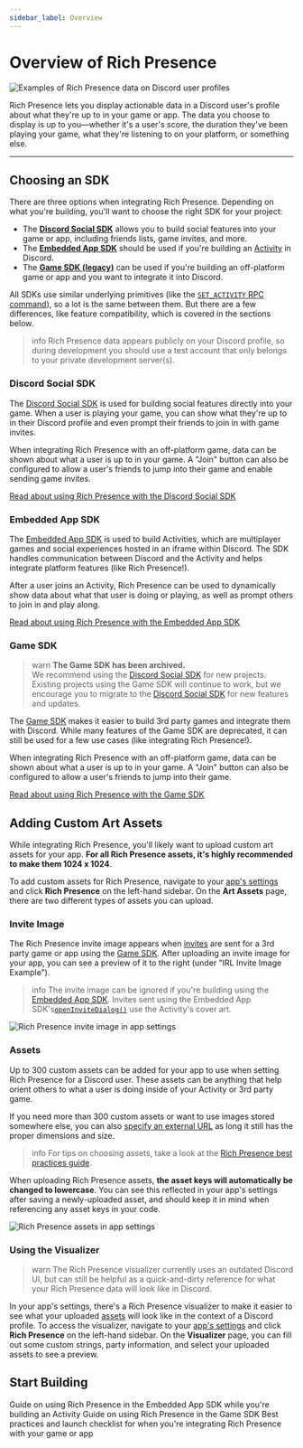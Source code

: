 ```yaml
---
sidebar_label: Overview
---
```


# Overview of Rich Presence

![Examples of Rich Presence data on Discord user profiles](rich-presence-examples.png)

Rich Presence lets you display actionable data in a Discord user's profile about what they're up to in your game or app. The data you choose to display is up to you—whether it's a user's score, the duration they've been playing your game, what they're listening to on your platform, or something else.

---

## Choosing an SDK

There are three options when integrating Rich Presence. Depending on what you're building, you'll want to choose the right SDK for your project:

- The **[Discord Social SDK](#DOCS_RICH_PRESENCE_OVERVIEW/discord-social-sdk)** allows you to build social features into your game or app, including friends lists, game invites, and more.
- The **[Embedded App SDK](#DOCS_RICH_PRESENCE_OVERVIEW/embedded-app-sdk)** should be used if you're building an [Activity](#DOCS_ACTIVITIES_OVERVIEW) in Discord.
- The **[Game SDK (legacy)](#DOCS_RICH_PRESENCE_OVERVIEW/game-sdk)** can be used if you're building an off-platform game or app and you want to integrate it into Discord.

All SDKs use similar underlying primitives (like the [`SET_ACTIVITY` RPC command](#DOCS_TOPICS_RPC/setactivity)), so a lot is the same between them. But there are a few differences, like feature compatibility, which is covered in the sections below.

> info 
> Rich Presence data appears publicly on your Discord profile, so during development you should use a test account that only belongs to your private development server(s).

### Discord Social SDK

The [Discord Social SDK](#DOCS_DISCORD_SOCIAL_SDK_OVERVIEW) is used for building social features directly into your game. When a user is playing your game, you can show what they're up to in their Discord profile and even prompt their friends to join in with game invites.

When integrating Rich Presence with an off-platform game, data can be shown about what a user is up to in your game. A "Join" button can also be configured to allow a user's friends to jump into their game and enable sending game invites.

[Read about using Rich Presence with the Discord Social SDK](#DOCS_RICH_PRESENCE_USING_WITH_THE_DISCORD_SOCIAL_SDK)

### Embedded App SDK

The [Embedded App SDK](#DOCS_DEVELOPER_TOOLS_EMBEDDED_APP_SDK) is used to build Activities, which are multiplayer games and social experiences hosted in an iframe within Discord. The SDK handles communication between Discord and the Activity and helps integrate platform features (like Rich Presence!).

After a user joins an Activity, Rich Presence can be used to dynamically show data about what that user is doing or playing, as well as prompt others to join in and play along.

[Read about using Rich Presence with the Embedded App SDK](#DOCS_RICH_PRESENCE_USING_WITH_THE_EMBEDDED_APP_SDK)

### Game SDK

> warn
> **The Game SDK has been archived.**<br />We recommend using the [Discord Social SDK](#DOCS_DISCORD_SOCIAL_SDK_OVERVIEW) for new projects. <br />Existing projects using the Game SDK will continue to work, but we encourage you to migrate to the [Discord Social SDK](#DOCS_DISCORD_SOCIAL_SDK_OVERVIEW) for new features and updates.

The [Game SDK](#DOCS_DEVELOPER_TOOLS_GAME_SDK) makes it easier to build 3rd party games and integrate them with Discord. While many features of the Game SDK are deprecated, it can still be used for a few use cases (like integrating Rich Presence!).

When integrating Rich Presence with an off-platform game, data can be shown about what a user is up to in your game. A "Join" button can also be configured to allow a user's friends to jump into their game.

[Read about using Rich Presence with the Game SDK](#DOCS_RICH_PRESENCE_USING_WITH_THE_GAME_SDK)

## Adding Custom Art Assets

While integrating Rich Presence, you'll likely want to upload custom art assets for your app. **For all Rich Presence assets, it's highly recommended to make them 1024 x 1024**.

To add custom assets for Rich Presence, navigate to your [app's settings](https://discord.com/developers/applications) and click **Rich Presence** on the left-hand sidebar. On the **Art Assets** page, there are two different types of assets you can upload. 

### Invite Image

The Rich Presence invite image appears when [invites](#DOCS_DEVELOPER_TOOLS_GAME_SDK/sendinvite) are sent for a 3rd party game or app using the [Game SDK](#DOCS_RICH_PRESENCE_OVERVIEW/game-sdk). After uploading an invite image for your app, you can see a preview of it to the right (under "IRL Invite Image Example").

> info 
> The invite image can be ignored if you're building using the [Embedded App SDK](#DOCS_RICH_PRESENCE_OVERVIEW/embedded-app-sdk). Invites sent using the Embedded App SDK's[`openInviteDialog()`](#DOCS_DEVELOPER_TOOLS_EMBEDDED_APP_SDK/openinvitedialog) use the Activity's cover art.

![Rich Presence invite image in app settings](rich-presence-invite-image.png)

### Assets

Up to 300 custom assets can be added for your app to use when setting Rich Presence for a Discord user. These assets can be anything that help orient others to what a user is doing inside of your Activity or 3rd party game.

If you need more than 300 custom assets or want to use images stored somewhere else, you can also [specify an external URL](#DOCS_EVENTS_GATEWAY_EVENTS/activity-object-activity-asset-image) as long it still has the proper dimensions and size.

> info
> For tips on choosing assets, take a look at the [Rich Presence best practices guide](#DOCS_RICH_PRESENCE_BEST_PRACTICES/have-interesting-expressive-art).

When uploading Rich Presence assets, **the asset keys will automatically be changed to lowercase**. You can see this reflected in your app's settings after saving a newly-uploaded asset, and should keep it in mind when referencing any asset keys in your code.

![Rich Presence assets in app settings](rich-presence-asset-images.png)

### Using the Visualizer

> warn
> The Rich Presence visualizer currently uses an outdated Discord UI, but can still be helpful as a quick-and-dirty reference for what your Rich Presence data will look like in Discord. 

In your app's settings, there's a Rich Presence visualizer to make it easier to see what your uploaded [assets](#DOCS_RICH_PRESENCE_OVERVIEW/assets) will look like in the context of a Discord profile. To access the visualizer, navigate to your [app's settings](https://discord.com/developers/applications) and click **Rich Presence** on the left-hand sidebar. On the **Visualizer** page, you can fill out some custom strings, party information, and select your uploaded assets to see a preview.

## Start Building

<Container>
  <Card title="Using Rich Presence with the Embedded App SDK" link="#DOCS_RICH_PRESENCE_USING_WITH_THE_EMBEDDED_APP_SDK">
    Guide on using Rich Presence in the Embedded App SDK while you're building an Activity
  </Card>
  <Card title="Using Rich Presence with the Game SDK" link="#DOCS_RICH_PRESENCE_USING_WITH_THE_GAME_SDK">
    Guide on using Rich Presence in the Game SDK
  </Card>
  <Card title="Designing your Data for Rich Presence" link="#DOCS_RICH_PRESENCE_BEST_PRACTICES">
    Best practices and launch checklist for when you're integrating Rich Presence with your game or app
  </Card>
</Container>